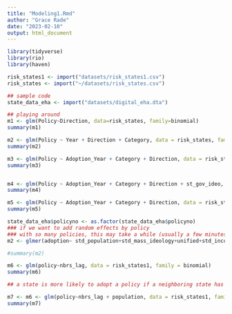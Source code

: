 ```yaml
---
title: "Modeling1.Rmd"
author: "Grace Rade"
date: "2023-02-10"
output: html_document
---
```


```r
library(tidyverse)
library(rio)
library(haven)

risk_states1 <- import("datasets/risk_states1.csv")
risk_states <- import("~/datasets/risk_states.csv")
```

```r
## sample code
state_data_eha <- import("datasets/digital_eha.dta") 

## playing around
m1 <- glm(Policy~Direction, data=risk_states, family=binomial)
summary(m1)

m2 <- glm(Policy ~ Year + Direction + Category, data = risk_states, family = binomial)
summary(m2)

m3 <- glm(Policy ~ Adoption_Year + Category + Direction, data = risk_states, family = binomial)
summary(m3)


m4 <- glm(Policy ~ Adoption_Year + Category + Direction + st_gov_ideo, data = risk_states, family = binomial)
summary(m4)

m5 <- glm(Policy ~ Adoption_Year + Category + Direction, data = risk_states, family = binomial)
summary(m5)

state_data_eha$policyno <- as.factor(state_data_eha$policyno)
### if we want to add random effects by policy
### with so many policies, this may take a while (usually a few minutes)
m2 <- glmer(adoption~ std_population+std_mass_ideology+unified+std_income+ std_legp_squire+ (1|policy), data=state_data_eha, family=binomial) # change polict to category 

#summary(m2)

m6 <- glm(policy~nbrs_lag, data = risk_states1, family = binomial)
summary(m6)

## a state is more likely to adopt a policy if a neighboring state has adopted a policy, and the likelihood increases if more states adopt

m7 <- m6 <- glm(policy~nbrs_lag + population, data = risk_states1, family = binomial)
summary(m7)
```


